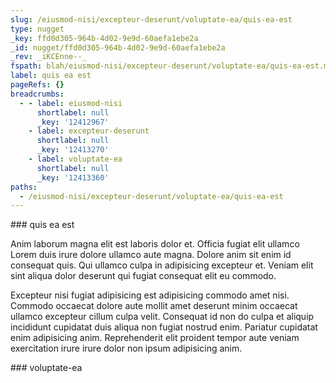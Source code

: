 ```yaml
---
slug: /eiusmod-nisi/excepteur-deserunt/voluptate-ea/quis-ea-est
type: nugget
_key: ffd0d305-964b-4d02-9e9d-60aefa1ebe2a
_id: nugget/ffd0d305-964b-4d02-9e9d-60aefa1ebe2a
_rev: _iKCEnne--_
fspath: blah/eiusmod-nisi/excepteur-deserunt/voluptate-ea/quis-ea-est.md
label: quis ea est
pageRefs: {}
breadcrumbs:
  - - label: eiusmod-nisi
      shortlabel: null
      _key: '12412967'
    - label: excepteur-deserunt
      shortlabel: null
      _key: '12413270'
    - label: voluptate-ea
      shortlabel: null
      _key: '12413360'
paths:
  - /eiusmod-nisi/excepteur-deserunt/voluptate-ea/quis-ea-est
---
```


<NuggetArea>
<Nugget slug="/eiusmod-nisi/excepteur-deserunt/voluptate-ea/quis-ea-est" type="nugget" _key="ffd0d305-964b-4d02-9e9d-60aefa1ebe2a" _id="nugget/ffd0d305-964b-4d02-9e9d-60aefa1ebe2a" _rev="_iKCEnne--_" fspath="blah/eiusmod-nisi/excepteur-deserunt/voluptate-ea/quis-ea-est.md" label="quis ea est" paths="/eiusmod-nisi/excepteur-deserunt/voluptate-ea/quis-ea-est">
<NuggetBody>
### quis ea est

Anim laborum magna elit est laboris dolor et. Officia fugiat elit ullamco Lorem duis irure dolore ullamco aute magna. Dolore anim sit enim id consequat quis. Qui ullamco culpa in adipisicing excepteur et. Veniam elit sint aliqua dolor deserunt qui fugiat consequat elit eu commodo.

Excepteur nisi fugiat adipisicing est adipisicing commodo amet nisi. Commodo occaecat dolore aute mollit amet deserunt minim occaecat ullamco excepteur cillum culpa velit. Consequat id non do culpa et aliquip incididunt cupidatat duis aliqua non fugiat nostrud enim. Pariatur cupidatat enim adipisicing anim. Reprehenderit elit proident tempor aute veniam exercitation irure irure dolor non ipsum adipisicing anim.

</NuggetBody>
<Breadcrumbs>
<Crumbs>
<Crumb _key="12412967" label="eiusmod-nisi" /><Crumb _key="12413270" label="excepteur-deserunt" /><Crumb _key="12413360" label="voluptate-ea" />
</Crumbs>
</Breadcrumbs>
</Nugget>

<NuggetsInbound>
</NuggetsInbound>
<NuggetsOutbound>
</NuggetsOutbound>
</NuggetArea>
<PassagesInbound>
<Passage direction="inbound" type="passage" _key="12413360" _id="passage/12413360" _rev="_iKCEnna---" label="voluptate-ea" passage="voluptate-ea" fspath="blah/eiusmod-nisi/excepteur-deserunt/voluptate-ea" paths="/eiusmod-nisi/excepteur-deserunt/voluptate-ea" slug="/eiusmod-nisi/excepteur-deserunt/voluptate-ea">
<NuggetBody>
### voluptate-ea

</NuggetBody>
<Breadcrumbs>
<Crumbs>
<Crumb _key="12412967" label="eiusmod-nisi" /><Crumb _key="12413270" label="excepteur-deserunt" />
</Crumbs>
</Breadcrumbs>
</Passage>

</PassagesInbound>
<PassagesOutbound>
</PassagesOutbound>